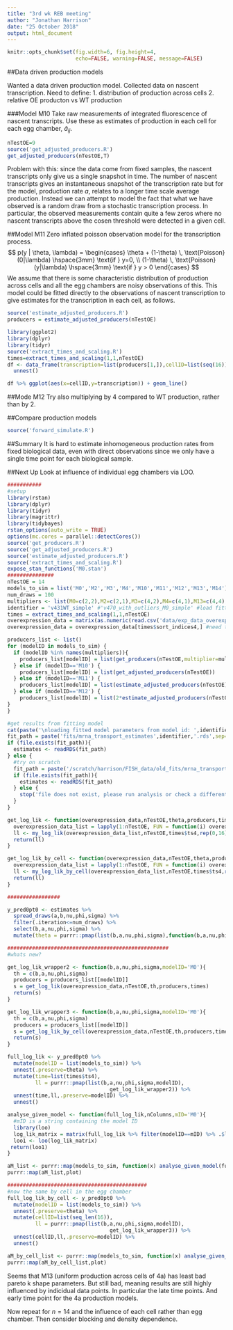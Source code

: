 ```yaml
---
title: "3rd wk REB meeting"
author: "Jonathan Harrison"
date: "25 October 2018"
output: html_document
---
```


```r
knitr::opts_chunk$set(fig.width=6, fig.height=4,
                      echo=FALSE, warning=FALSE, message=FALSE)
```

##Data driven production models

Wanted a data driven production model. Collected data on nascent transcription.
Need to define:
1. distribution of production across cells
2. relative OE producton vs WT production

###Model M10
Take raw measurements of integrated fluorescence of nascent transcripts. 
Use these as estimates of production in each cell for each egg chamber, $\hat{a}_{ij}$.
```r
nTestOE=9
source('get_adjusted_producers.R')
get_adjusted_producers(nTestOE,T)
```

Problem with this: since the data come from fixed samples, the nascent transcripts only give us a single snapshot in time.
The number of nascent transcripts gives an instantaneous snapshot of the transcription rate but for the model, production rate $a$, relates to a longer time scale average production.
Instead we can attempt to model the fact that what we have observed is a random draw from a stochastic transcription process.
In particular, the observed measurements contain quite a few zeros where no nascent transcripts above the cosen threshold were detected in a given cell. 

##Model M11
Zero inflated poisson observation model for the transcription process.
$$
p(y | \theta, \lambda) =
\begin{cases}
\theta + (1-\theta) \, \text{Poisson}(0|\lambda) \hspace{3mm} \text{if } y=0, \\
(1-\theta) \, \text{Poisson}(y|\lambda) \hspace{3mm} \text{if } y > 0
\end{cases}
$$
We assume that there is some characteristic distribution of production across cells and all the egg chambers are noisy observations of this.
This model could be fitted directly to the observations of nascent transcription to give estimates for the transcription in each cell, as follows.

```r
source('estimate_adjusted_producers.R')
producers = estimate_adjusted_producers(nTestOE)

library(ggplot2)
library(dplyr)
library(tidyr)
source('extract_times_and_scaling.R')
times=extract_times_and_scaling(1,1,nTestOE)
df <- data_frame(transcription=list(producers[1,]),cellID=list(seq(16))) %>%
  unnest()

df %>% ggplot(aes(x=cellID,y=transcription)) + geom_line()
```

##Mode M12
Try also multiplying by 4 compared to WT production, rather than by 2.

##Compare production models
```r
source('forward_simulate.R')
```



##Summary
It is hard to estimate inhomogeneous production rates from fixed biological data, even with direct observations since we only have a single time point for each biological sample.


##Next Up
Look at influence of individual egg chambers via LOO.
```r

###########
#setup
library(rstan)
library(dplyr)
library(tidyr)
library(magrittr)
library(tidybayes)
rstan_options(auto_write = TRUE)
options(mc.cores = parallel::detectCores())
source('get_producers.R')
source('get_adjusted_producers.R')
source('estimate_adjusted_producers.R')
source('extract_times_and_scaling.R')
expose_stan_functions('M0.stan')
###############
nTestOE = 14
models_to_sim = list('M0','M2','M3','M4','M10','M11','M12','M13','M14')
num_draws = 100
multipliers <- list(M0=c(2,2),M2=c(2,1),M3=c(4,2),M4=c(4,1),M13=c(4,4),M14=c(2.5,2.5))
identifier = 'v431WT_simple' #'v470_with_outliers_M0_simple' #load fitted posterior parameters from this model
times = extract_times_and_scaling(1,1,nTestOE)
overexpression_data = matrix(as.numeric(read.csv('data/exp_data_overexpression.csv',sep=',',header=FALSE,stringsAsFactors = FALSE)),ncol=16,byrow=TRUE)
overexpression_data = overexpression_data[times$sort_indices4,] #need to sort time series and correspondingly reorder rows

producers_list <- list()
for (modelID in models_to_sim) {
  if (modelID %in% names(multipliers)){
    producers_list[modelID] = list(get_producers(nTestOE,multiplier=multipliers[[modelID]]))
  } else if (modelID=='M10') {
    producers_list[modelID] = list(get_adjusted_producers(nTestOE))
  } else if (modelID=='M11') {
    producers_list[modelID] = list(estimate_adjusted_producers(nTestOE))
  } else if (modelID=='M12') {
    producers_list[modelID] = list(2*estimate_adjusted_producers(nTestOE))
}
}

#get results from fitting model
cat(paste('\nloading fitted model parameters from model id: ',identifier,'\n',sep=''))
fit_path = paste('fits/mrna_transport_estimates',identifier,'.rds',sep='')
if (file.exists(fit_path)){
  estimates <- readRDS(fit_path)
} else {
  #try on scratch
  fit_path = paste('/scratch/harrison/FISH_data/old_fits/mrna_transport_estimates',identifier,'.rds',sep='')
  if (file.exists(fit_path)){
    estimates <- readRDS(fit_path)
  } else {
    stop('file does not exist, please run analysis or check a different computer')
  }
}

get_log_lik <- function(overexpression_data,nTestOE,theta,producers,times){
  overexpression_data_list = lapply(1:nTestOE, FUN = function(i) overexpression_data[i,])
  ll <- my_log_lik(overexpression_data_list,nTestOE,times$ts4,rep(0,16),theta,producers)
  return(ll) 
}

get_log_lik_by_cell <- function(overexpression_data,nTestOE,theta,producers,times){
  overexpression_data_list = lapply(1:nTestOE, FUN = function(i) overexpression_data[i,])
  ll <- my_log_lik_by_cell(overexpression_data_list,nTestOE,times$ts4,rep(0,16),theta,producers)
  return(ll) 
}

#################

y_pred0pt0 <- estimates %>%
  spread_draws(a,b,nu,phi,sigma) %>% 
  filter(.iteration<=num_draws) %>%
  select(b,a,nu,phi,sigma) %>%
  mutate(theta = purrr::pmap(list(b,a,nu,phi,sigma),function(b,a,nu,phi,sigma) c(b,a,nu,phi,sigma)))

####################################################
#whats new?

get_log_lik_wrapper2 <- function(b,a,nu,phi,sigma,modelID='M0'){
  th = c(b,a,nu,phi,sigma)
  producers = producers_list[[modelID]]
  s = get_log_lik(overexpression_data,nTestOE,th,producers,times)
  return(s)
}

get_log_lik_wrapper3 <- function(b,a,nu,phi,sigma,modelID='M0'){
  th = c(b,a,nu,phi,sigma)
  producers = producers_list[[modelID]]
  s = get_log_lik_by_cell(overexpression_data,nTestOE,th,producers,times)
  return(s)
}

full_log_lik <- y_pred0pt0 %>%
  mutate(modelID = list(models_to_sim)) %>%
  unnest(.preserve=theta) %>%
  mutate(time=list(times$ts4),
         ll = purrr::pmap(list(b,a,nu,phi,sigma,modelID),
                                 get_log_lik_wrapper2)) %>%
  unnest(time,ll,.preserve=modelID) %>%
  unnest()

analyse_given_model <- function(full_log_lik,nColumns,mID='M0'){
  #mID is a string containing the model ID
  library(loo)
  log_lik_matrix = matrix(full_log_lik %>% filter(modelID==mID) %>% .$ll,ncol=nColumns,byrow=TRUE)
  loo1 <- loo(log_lik_matrix)
 return(loo1) 
}

aM_list <- purrr::map(models_to_sim, function(x) analyse_given_model(full_log_lik,nTestOE,x))
purrr::map(aM_list,plot)

#############################################
#now the same by cell in the egg chamber
full_log_lik_by_cell <- y_pred0pt0 %>%
  mutate(modelID = list(models_to_sim)) %>%
  unnest(.preserve=theta) %>%
  mutate(cellID=list(seq_len(16)),
         ll = purrr::pmap(list(b,a,nu,phi,sigma,modelID),
                                 get_log_lik_wrapper3)) %>%
  unnest(cellID,ll,.preserve=modelID) %>%
  unnest()

aM_by_cell_list <- purrr::map(models_to_sim, function(x) analyse_given_model(full_log_lik_by_cell,16,x))
purrr::map(aM_by_cell_list,plot)


```

Seems that M13 (uniform production across cells of 4a) has least bad pareto k shape parameters. But still bad, meaning results are still highly influenced by indicidual data points. In particular the late time points. 
And early time point for the 4a production models.

Now repeat for $n=14$ and the influence of each cell rather than egg chamber. Then consider blocking and density dependence. 

```r

```



